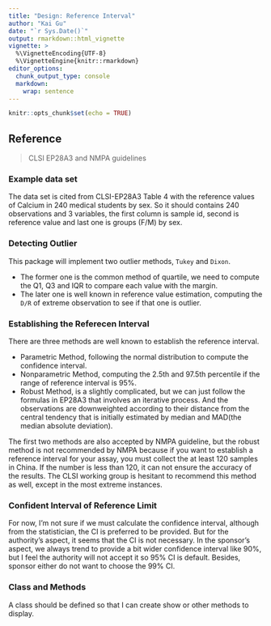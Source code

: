 ```yaml
---
title: "Design: Reference Interval"
author: "Kai Gu"
date: "`r Sys.Date()`"
output: rmarkdown::html_vignette
vignette: >
  %\VignetteEncoding{UTF-8}
  %\VignetteEngine{knitr::rmarkdown}
editor_options: 
  chunk_output_type: console
  markdown: 
    wrap: sentence
---
```


```r
knitr::opts_chunk$set(echo = TRUE)
```

## Reference

> CLSI EP28A3 and NMPA guidelines

### Example data set

The data set is cited from CLSI-EP28A3 Table 4 with the reference values of Calcium 
in 240 medical students by sex. So it should contains 240 observations and 3 variables, 
the first column is sample id, second is reference value and last one is groups 
(F/M) by sex.

### Detecting Outlier 

This package will implement two outlier methods, `Tukey` and `Dixon`. 

- The former one is the common method of quartile, we need to compute the Q1, Q3 
and IQR to compare each value with the margin. 
- The later one is well known in reference value estimation, computing the `D/R` 
of extreme observation to see if that one is outlier.

### Establishing the Referecen Interval

There are three methods are well known to establish the reference interval.

- Parametric Method, following the normal distribution to compute the confidence interval.
- Nonparametric Method, computing the 2.5th and 97.5th percentile if the range of 
reference interval is 95%.
- Robust Method, is a slightly complicated, but we can just follow the formulas 
in EP28A3 that involves an iterative process. And the observations are downweighted 
according to their distance from the central tendency that is initially estimated by 
median and MAD(the median absolute deviation).

The first two methods are also accepted by NMPA guideline, but the robust method 
is not recommended by NMPA because if you want to establish a reference interval 
for your assay, you must collect the at least 120 samples in China. If the number 
is less than 120, it can not ensure the accuracy of the results. The CLSI working 
group is hesitant to recommend this method as well, except in the most extreme 
instances.

### Confident Interval of Reference Limit

For now, I'm not sure if we must calculate the confidence interval, although from 
the statistician, the CI is preferred to be provided. But for the authority's aspect, 
it seems that the CI is not necessary. In the sponsor's aspect, we always trend to 
provide a bit wider confidence interval like 90%, but I feel the authority will not 
accept it so 95% CI is default. Besides, sponsor either do not want to choose the 
99% CI.

### Class and Methods

A class should be defined so that I can create show or other methods to display.
